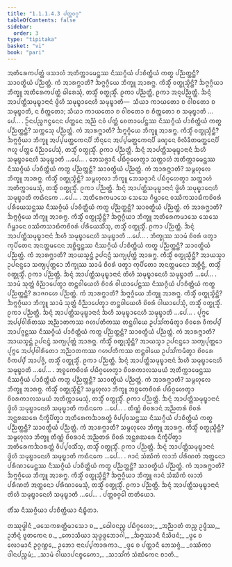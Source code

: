 ```yaml
---
title: "1.1.1.4.3 ᨸᨲ᩠ᨲᩅᨣ᩠ᨣ"
tableOfContents: false
sidebar:
  order: 3
type: "tipitaka"
basket: "vi"
book: "pari"
---
```



<DynamicBreadcrumb />

<Division number="44" book="pari">

<Paragraph number="104" book="pari">
ᩋᨲᩥᩁᩮᨠᨸᨲ᩠ᨲᩴ ᨴᩈᩣᩉᩴ ᩋᨲᩥᨠ᩠ᨠᩣᨾᩮᨶ᩠ᨲᩔ ᨶᩥᩔᨣ᩠ᨣᩥᨿᩴ ᨸᩣᨧᩥᨲ᩠ᨲᩥᨿᩴ ᨠᨲ᩠ᨳ ᨸᨬ᩠ᨬᨲ᩠ᨲᨶ᩠ᨲᩥ? ᩈᩣᩅᨲ᩠ᨳᩥᨿᩴ ᨸᨬ᩠ᨬᨲ᩠ᨲᩴ. ᨠᩴ ᩋᩣᩁᨻ᩠ᨽᩣᨲᩥ? ᨨᨻ᩠ᨻᨣ᩠ᨣᩥᨿᩮ ᨽᩥᨠ᩠ᨡᩪ ᩋᩣᩁᨻ᩠ᨽ. ᨠᩥᩈ᩠ᨾᩥᩴ ᩅᨲ᩠ᨳᩩᩈ᩠ᨾᩥᨶ᩠ᨲᩥ? ᨨᨻ᩠ᨻᨣ᩠ᨣᩥᨿᩣ ᨽᩥᨠ᩠ᨡᩪ ᩋᨲᩥᩁᩮᨠᨸᨲ᩠ᨲᩴ ᨵᩤᩁᩮᩈᩩᩴ, ᨲᩈ᩠ᨾᩥᩴ ᩅᨲ᩠ᨳᩩᩈ᩠ᨾᩥᩴ. ᩑᨠᩣ ᨸᨬ᩠ᨬᨲ᩠ᨲᩥ, ᩑᨠᩣ ᩋᨶᩩᨸᨬ᩠ᨬᨲ᩠ᨲᩥ. ᨨᨶ᩠ᨶᩴ ᩋᩣᨸᨲ᩠ᨲᩥᩈᨾᩩᨭ᩠ᨮᩣᨶᩣᨶᩴ ᨴ᩠ᩅᩦᩉᩥ ᩈᨾᩩᨭ᩠ᨮᩣᨶᩮᩉᩥ ᩈᨾᩩᨭ᩠ᨮᩣᨲᩥ—  ᩈᩥᨿᩣ ᨠᩣᨿᨲᩮᩣ ᨧ ᩅᩤᨧᨲᩮᩣ ᨧ ᩈᨾᩩᨭ᩠ᨮᩣᨲᩥ, ᨶ ᨧᩥᨲ᩠ᨲᨲᩮᩣ; ᩈᩥᨿᩣ ᨠᩣᨿᨲᩮᩣ ᨧ ᩅᩤᨧᨲᩮᩣ ᨧ ᨧᩥᨲ᩠ᨲᨲᩮᩣ ᨧ ᩈᨾᩩᨭ᩠ᨮᩣᨲᩥ …ᨸᩮ… .
</Paragraph>

</Division>
<Division number="45" book="pari">

<Paragraph number="105" book="pari">
ᩐᨶᨸᨬ᩠ᨧᨻᨶ᩠ᨵᨶᩮᨶ ᨸᨲ᩠ᨲᩮᨶ ᩋᨬ᩠ᨬᩴ ᨶᩅᩴ ᨸᨲ᩠ᨲᩴ ᨧᩮᨲᩣᨸᩮᨶ᩠ᨲᩔ ᨶᩥᩔᨣ᩠ᨣᩥᨿᩴ ᨸᩣᨧᩥᨲ᩠ᨲᩥᨿᩴ ᨠᨲ᩠ᨳ ᨸᨬ᩠ᨬᨲ᩠ᨲᨶ᩠ᨲᩥ? ᩈᨠ᩠ᨠᩮᩈᩩ ᨸᨬ᩠ᨬᨲ᩠ᨲᩴ. ᨠᩴ ᩋᩣᩁᨻ᩠ᨽᩣᨲᩥ? ᨨᨻ᩠ᨻᨣ᩠ᨣᩥᨿᩮ ᨽᩥᨠ᩠ᨡᩪ ᩋᩣᩁᨻ᩠ᨽ. ᨠᩥᩈ᩠ᨾᩥᩴ ᩅᨲ᩠ᨳᩩᩈ᩠ᨾᩥᨶ᩠ᨲᩥ? ᨨᨻ᩠ᨻᨣ᩠ᨣᩥᨿᩣ ᨽᩥᨠ᩠ᨡᩪ ᩋᨸ᩠ᨸᨾᨲ᩠ᨲᨠᩮᨶᨸᩥ ᨽᩥᨶ᩠ᨶᩮᨶ ᩋᨸ᩠ᨸᨾᨲ᩠ᨲᨠᩮᨶᨸᩥ ᨡᨱ᩠ᨯᩮᨶ ᩅᩥᩃᩥᨡᩥᨲᨾᨲ᩠ᨲᩮᨶᨸᩥ ᨻᩉᩪ ᨸᨲ᩠ᨲᩮ ᩅᩥᨬ᩠ᨬᩣᨸᩮᩈᩩᩴ, ᨲᩈ᩠ᨾᩥᩴ ᩅᨲ᩠ᨳᩩᩈ᩠ᨾᩥᩴ. ᩑᨠᩣ ᨸᨬ᩠ᨬᨲ᩠ᨲᩥ. ᨨᨶ᩠ᨶᩴ ᩋᩣᨸᨲ᩠ᨲᩥᩈᨾᩩᨭ᩠ᨮᩣᨶᩣᨶᩴ ᨨᩉᩥ ᩈᨾᩩᨭ᩠ᨮᩣᨶᩮᩉᩥ ᩈᨾᩩᨭ᩠ᨮᩣᨲᩥ …ᨸᩮ… .
</Paragraph>

</Division>
<Division number="46" book="pari">

<Paragraph number="106" book="pari">
ᨽᩮᩈᨩ᩠ᨩᩣᨶᩥ ᨸᨭᩥᨣ᩠ᨣᩉᩮᨲ᩠ᩅᩣ ᩈᨲ᩠ᨲᩣᩉᩴ ᩋᨲᩥᨠ᩠ᨠᩣᨾᩮᨶ᩠ᨲᩔ ᨶᩥᩔᨣ᩠ᨣᩥᨿᩴ ᨸᩣᨧᩥᨲ᩠ᨲᩥᨿᩴ ᨠᨲ᩠ᨳ ᨸᨬ᩠ᨬᨲ᩠ᨲᨶ᩠ᨲᩥ? ᩈᩣᩅᨲ᩠ᨳᩥᨿᩴ ᨸᨬ᩠ᨬᨲ᩠ᨲᩴ. ᨠᩴ ᩋᩣᩁᨻ᩠ᨽᩣᨲᩥ? ᩈᨾ᩠ᨻᩉᩩᩃᩮ ᨽᩥᨠ᩠ᨡᩪ ᩋᩣᩁᨻ᩠ᨽ. ᨠᩥᩈ᩠ᨾᩥᩴ ᩅᨲ᩠ᨳᩩᩈ᩠ᨾᩥᨶ᩠ᨲᩥ? ᩈᨾ᩠ᨻᩉᩩᩃᩣ ᨽᩥᨠ᩠ᨡᩪ ᨽᩮᩈᨩ᩠ᨩᩣᨶᩥ ᨸᨭᩥᨣ᩠ᨣᩉᩮᨲ᩠ᩅᩣ ᩈᨲ᩠ᨲᩣᩉᩴ ᩋᨲᩥᨠ᩠ᨠᩣᨾᩮᩈᩩᩴ, ᨲᩈ᩠ᨾᩥᩴ ᩅᨲ᩠ᨳᩩᩈ᩠ᨾᩥᩴ. ᩑᨠᩣ ᨸᨬ᩠ᨬᨲ᩠ᨲᩥ. ᨨᨶ᩠ᨶᩴ ᩋᩣᨸᨲ᩠ᨲᩥᩈᨾᩩᨭ᩠ᨮᩣᨶᩣᨶᩴ ᨴ᩠ᩅᩦᩉᩥ ᩈᨾᩩᨭ᩠ᨮᩣᨶᩮᩉᩥ ᩈᨾᩩᨭ᩠ᨮᩣᨲᩥ ᨠᨳᩥᨶᨠᩮ …ᨸᩮ… .
</Paragraph>

</Division>
<Division number="47" book="pari">

<Paragraph number="107" book="pari">
ᩋᨲᩥᩁᩮᨠᨾᩣᩈᩮ ᩈᩮᩈᩮ ᨣᩥᨾ᩠ᩉᩣᨶᩮ ᩅᩔᩥᨠᩈᩣᨭᩥᨠᨧᩦᩅᩁᩴ ᨸᩁᩥᨿᩮᩈᨶ᩠ᨲᩔ ᨶᩥᩔᨣ᩠ᨣᩥᨿᩴ ᨸᩣᨧᩥᨲ᩠ᨲᩥᨿᩴ ᨠᨲ᩠ᨳ ᨸᨬ᩠ᨬᨲ᩠ᨲᨶ᩠ᨲᩥ? ᩈᩣᩅᨲ᩠ᨳᩥᨿᩴ ᨸᨬ᩠ᨬᨲ᩠ᨲᩴ. ᨠᩴ ᩋᩣᩁᨻ᩠ᨽᩣᨲᩥ? ᨨᨻ᩠ᨻᨣ᩠ᨣᩥᨿᩮ ᨽᩥᨠ᩠ᨡᩪ ᩋᩣᩁᨻ᩠ᨽ. ᨠᩥᩈ᩠ᨾᩥᩴ ᩅᨲ᩠ᨳᩩᩈ᩠ᨾᩥᨶ᩠ᨲᩥ? ᨨᨻ᩠ᨻᨣ᩠ᨣᩥᨿᩣ ᨽᩥᨠ᩠ᨡᩪ ᩋᨲᩥᩁᩮᨠᨾᩣᩈᩮ ᩈᩮᩈᩮ ᨣᩥᨾ᩠ᩉᩣᨶᩮ ᩅᩔᩥᨠᩈᩣᨭᩥᨠᨧᩦᩅᩁᩴ ᨸᩁᩥᨿᩮᩈᩥᩴᩈᩩ, ᨲᩈ᩠ᨾᩥᩴ ᩅᨲ᩠ᨳᩩᩈ᩠ᨾᩥᩴ. ᩑᨠᩣ ᨸᨬ᩠ᨬᨲ᩠ᨲᩥ. ᨨᨶ᩠ᨶᩴ ᩋᩣᨸᨲ᩠ᨲᩥᩈᨾᩩᨭ᩠ᨮᩣᨶᩣᨶᩴ ᨨᩉᩥ ᩈᨾᩩᨭ᩠ᨮᩣᨶᩮᩉᩥ ᩈᨾᩩᨭ᩠ᨮᩣᨲᩥ …ᨸᩮ… .
</Paragraph>

</Division>
<Division number="48" book="pari">

<Paragraph number="108" book="pari">
ᨽᩥᨠ᩠ᨡᩩᩔ ᩈᩣᨾᩴ ᨧᩦᩅᩁᩴ ᨴᨲ᩠ᩅᩣ ᨠᩩᨸᩥᨲᩮᨶ ᩋᨶᨲ᩠ᨲᨾᨶᩮᨶ ᩋᨧ᩠ᨨᩥᨶ᩠ᨴᨶ᩠ᨲᩔ ᨶᩥᩔᨣ᩠ᨣᩥᨿᩴ ᨸᩣᨧᩥᨲ᩠ᨲᩥᨿᩴ ᨠᨲ᩠ᨳ ᨸᨬ᩠ᨬᨲ᩠ᨲᨶ᩠ᨲᩥ? ᩈᩣᩅᨲ᩠ᨳᩥᨿᩴ ᨸᨬ᩠ᨬᨲ᩠ᨲᩴ. ᨠᩴ ᩋᩣᩁᨻ᩠ᨽᩣᨲᩥ? ᩋᩣᨿᩈ᩠ᨾᨶ᩠ᨲᩴ ᩏᨸᨶᨶ᩠ᨴᩴ ᩈᨠ᩠ᨿᨸᩩᨲ᩠ᨲᩴ ᩋᩣᩁᨻ᩠ᨽ. ᨠᩥᩈ᩠ᨾᩥᩴ ᩅᨲ᩠ᨳᩩᩈ᩠ᨾᩥᨶ᩠ᨲᩥ? ᩋᩣᨿᩈ᩠ᨾᩣ ᩏᨸᨶᨶ᩠ᨴᩮᩣ ᩈᨠ᩠ᨿᨸᩩᨲ᩠ᨲᩮᩣ ᨽᩥᨠ᩠ᨡᩩᩔ ᩈᩣᨾᩴ ᨧᩦᩅᩁᩴ ᨴᨲ᩠ᩅᩣ ᨠᩩᨸᩥᨲᩮᩣ ᩋᨶᨲ᩠ᨲᨾᨶᩮᩣ ᩋᨧ᩠ᨨᩥᨶ᩠ᨴᩥ, ᨲᩈ᩠ᨾᩥᩴ ᩅᨲ᩠ᨳᩩᩈ᩠ᨾᩥᩴ. ᩑᨠᩣ ᨸᨬ᩠ᨬᨲ᩠ᨲᩥ. ᨨᨶ᩠ᨶᩴ ᩋᩣᨸᨲ᩠ᨲᩥᩈᨾᩩᨭ᩠ᨮᩣᨶᩣᨶᩴ ᨲᩦᩉᩥ ᩈᨾᩩᨭ᩠ᨮᩣᨶᩮᩉᩥ ᩈᨾᩩᨭ᩠ᨮᩣᨲᩥ …ᨸᩮ… .
</Paragraph>

</Division>
<Division number="49" book="pari">

<Paragraph number="109" book="pari">
ᩈᩣᨾᩴ ᩈᩩᨲ᩠ᨲᩴ ᩅᩥᨬ᩠ᨬᩣᨸᩮᨲ᩠ᩅᩣ ᨲᨶ᩠ᨲᩅᩤᨿᩮᩉᩥ ᨧᩦᩅᩁᩴ ᩅᩤᨿᩣᨸᩮᨶ᩠ᨲᩔ ᨶᩥᩔᨣ᩠ᨣᩥᨿᩴ ᨸᩣᨧᩥᨲ᩠ᨲᩥᨿᩴ ᨠᨲ᩠ᨳ ᨸᨬ᩠ᨬᨲ᩠ᨲᨶ᩠ᨲᩥ? ᩁᩣᨩᨣᩉᩮ ᨸᨬ᩠ᨬᨲ᩠ᨲᩴ. ᨠᩴ ᩋᩣᩁᨻ᩠ᨽᩣᨲᩥ? ᨨᨻ᩠ᨻᨣ᩠ᨣᩥᨿᩮ ᨽᩥᨠ᩠ᨡᩪ ᩋᩣᩁᨻ᩠ᨽ. ᨠᩥᩈ᩠ᨾᩥᩴ ᩅᨲ᩠ᨳᩩᩈ᩠ᨾᩥᨶ᩠ᨲᩥ? ᨨᨻ᩠ᨻᨣ᩠ᨣᩥᨿᩣ ᨽᩥᨠ᩠ᨡᩪ ᩈᩣᨾᩴ ᩈᩩᨲ᩠ᨲᩴ ᩅᩥᨬ᩠ᨬᩣᨸᩮᨲ᩠ᩅᩣ ᨲᨶ᩠ᨲᩅᩤᨿᩮᩉᩥ ᨧᩦᩅᩁᩴ ᩅᩤᨿᩣᨸᩮᩈᩩᩴ, ᨲᩈ᩠ᨾᩥᩴ ᩅᨲ᩠ᨳᩩᩈ᩠ᨾᩥᩴ. ᩑᨠᩣ ᨸᨬ᩠ᨬᨲ᩠ᨲᩥ. ᨨᨶ᩠ᨶᩴ ᩋᩣᨸᨲ᩠ᨲᩥᩈᨾᩩᨭ᩠ᨮᩣᨶᩣᨶᩴ ᨨᩉᩥ ᩈᨾᩩᨭ᩠ᨮᩣᨶᩮᩉᩥ ᩈᨾᩩᨭ᩠ᨮᩣᨲᩥ …ᨸᩮ… .
</Paragraph>

</Division>
<Division number="50" book="pari">

<Paragraph number="110" book="pari">
ᨸᩩᨻ᩠ᨻᩮ ᩋᨸ᩠ᨸᩅᩤᩁᩥᨲᩔ ᩋᨬ᩠ᨬᩣᨲᨠᩔ ᨣᩉᨸᨲᩥᨠᩔ ᨲᨶ᩠ᨲᩅᩤᨿᩮ ᩏᨸᩈᩘᨠᨾᩥᨲ᩠ᩅᩣ ᨧᩦᩅᩁᩮ ᩅᩥᨠᨸ᩠ᨸᩴ ᩋᩣᨸᨩ᩠ᨩᨶ᩠ᨲᩔ ᨶᩥᩔᨣ᩠ᨣᩥᨿᩴ ᨸᩣᨧᩥᨲ᩠ᨲᩥᨿᩴ ᨠᨲ᩠ᨳ ᨸᨬ᩠ᨬᨲ᩠ᨲᨶ᩠ᨲᩥ? ᩈᩣᩅᨲ᩠ᨳᩥᨿᩴ ᨸᨬ᩠ᨬᨲ᩠ᨲᩴ. ᨠᩴ ᩋᩣᩁᨻ᩠ᨽᩣᨲᩥ? ᩋᩣᨿᩈ᩠ᨾᨶ᩠ᨲᩴ ᩏᨸᨶᨶ᩠ᨴᩴ ᩈᨠ᩠ᨿᨸᩩᨲ᩠ᨲᩴ ᩋᩣᩁᨻ᩠ᨽ. ᨠᩥᩈ᩠ᨾᩥᩴ ᩅᨲ᩠ᨳᩩᩈ᩠ᨾᩥᨶ᩠ᨲᩥ? ᩋᩣᨿᩈ᩠ᨾᩣ ᩏᨸᨶᨶ᩠ᨴᩮᩣ ᩈᨠ᩠ᨿᨸᩩᨲ᩠ᨲᩮᩣ ᨸᩩᨻ᩠ᨻᩮ ᩋᨸ᩠ᨸᩅᩤᩁᩥᨲᩮᩣ ᩋᨬ᩠ᨬᩣᨲᨠᩔ ᨣᩉᨸᨲᩥᨠᩔ ᨲᨶ᩠ᨲᩅᩤᨿᩮ ᩏᨸᩈᩘᨠᨾᩥᨲ᩠ᩅᩣ ᨧᩦᩅᩁᩮ ᩅᩥᨠᨸ᩠ᨸᩴ ᩋᩣᨸᨩ᩠ᨩᩥ, ᨲᩈ᩠ᨾᩥᩴ ᩅᨲ᩠ᨳᩩᩈ᩠ᨾᩥᩴ. ᩑᨠᩣ ᨸᨬ᩠ᨬᨲ᩠ᨲᩥ. ᨨᨶ᩠ᨶᩴ ᩋᩣᨸᨲ᩠ᨲᩥᩈᨾᩩᨭ᩠ᨮᩣᨶᩣᨶᩴ ᨨᩉᩥ ᩈᨾᩩᨭ᩠ᨮᩣᨶᩮᩉᩥ ᩈᨾᩩᨭ᩠ᨮᩣᨲᩥ …ᨸᩮ… .
</Paragraph>

</Division>
<Division number="51" book="pari">

<Paragraph number="111" book="pari">
ᩋᨧ᩠ᨧᩮᨠᨧᩦᩅᩁᩴ ᨸᨭᩥᨣ᩠ᨣᩉᩮᨲ᩠ᩅᩣ ᨧᩦᩅᩁᨠᩣᩃᩈᨾᨿᩴ ᩋᨲᩥᨠ᩠ᨠᩣᨾᩮᨶ᩠ᨲᩔ ᨶᩥᩔᨣ᩠ᨣᩥᨿᩴ ᨸᩣᨧᩥᨲ᩠ᨲᩥᨿᩴ ᨠᨲ᩠ᨳ ᨸᨬ᩠ᨬᨲ᩠ᨲᨶ᩠ᨲᩥ? ᩈᩣᩅᨲ᩠ᨳᩥᨿᩴ ᨸᨬ᩠ᨬᨲ᩠ᨲᩴ. ᨠᩴ ᩋᩣᩁᨻ᩠ᨽᩣᨲᩥ? ᩈᨾ᩠ᨻᩉᩩᩃᩮ ᨽᩥᨠ᩠ᨡᩪ ᩋᩣᩁᨻ᩠ᨽ. ᨠᩥᩈ᩠ᨾᩥᩴ ᩅᨲ᩠ᨳᩩᩈ᩠ᨾᩥᨶ᩠ᨲᩥ? ᩈᨾ᩠ᨻᩉᩩᩃᩣ ᨽᩥᨠ᩠ᨡᩪ ᩋᨧ᩠ᨧᩮᨠᨧᩦᩅᩁᩴ ᨸᨭᩥᨣ᩠ᨣᩉᩮᨲ᩠ᩅᩣ ᨧᩦᩅᩁᨠᩣᩃᩈᨾᨿᩴ ᩋᨲᩥᨠ᩠ᨠᩣᨾᩮᩈᩩᩴ, ᨲᩈ᩠ᨾᩥᩴ ᩅᨲ᩠ᨳᩩᩈ᩠ᨾᩥᩴ. ᩑᨠᩣ ᨸᨬ᩠ᨬᨲ᩠ᨲᩥ. ᨨᨶ᩠ᨶᩴ ᩋᩣᨸᨲ᩠ᨲᩥᩈᨾᩩᨭ᩠ᨮᩣᨶᩣᨶᩴ ᨴ᩠ᩅᩦᩉᩥ ᩈᨾᩩᨭ᩠ᨮᩣᨶᩮᩉᩥ ᩈᨾᩩᨭ᩠ᨮᩣᨲᩥ ᨠᨳᩥᨶᨠᩮ …ᨸᩮ… .
</Paragraph>

</Division>
<Division number="52" book="pari">

<Paragraph number="112" book="pari">
ᨲᩥᨱ᩠ᨱᩴ ᨧᩦᩅᩁᩣᨶᩴ ᩋᨬ᩠ᨬᨲᩁᩴ ᨧᩦᩅᩁᩴ ᩋᨶ᩠ᨲᩁᨥᩁᩮ ᨶᩥᨠ᩠ᨡᩥᨸᩥᨲ᩠ᩅᩣ ᩋᨲᩥᩁᩮᨠᨨᩣᩁᨲ᩠ᨲᩴ ᩅᩥᨸ᩠ᨸᩅᩈᨶ᩠ᨲᩔ ᨶᩥᩔᨣ᩠ᨣᩥᨿᩴ ᨸᩣᨧᩥᨲ᩠ᨲᩥᨿᩴ ᨠᨲ᩠ᨳ ᨸᨬ᩠ᨬᨲ᩠ᨲᨶ᩠ᨲᩥ? ᩈᩣᩅᨲ᩠ᨳᩥᨿᩴ ᨸᨬ᩠ᨬᨲ᩠ᨲᩴ. ᨠᩴ ᩋᩣᩁᨻ᩠ᨽᩣᨲᩥ? ᩈᨾ᩠ᨻᩉᩩᩃᩮ ᨽᩥᨠ᩠ᨡᩪ ᩋᩣᩁᨻ᩠ᨽ. ᨠᩥᩈ᩠ᨾᩥᩴ ᩅᨲ᩠ᨳᩩᩈ᩠ᨾᩥᨶ᩠ᨲᩥ? ᩈᨾ᩠ᨻᩉᩩᩃᩣ ᨽᩥᨠ᩠ᨡᩪ ᨲᩥᨱ᩠ᨱᩴ ᨧᩦᩅᩁᩣᨶᩴ ᩋᨬ᩠ᨬᨲᩁᩴ ᨧᩦᩅᩁᩴ ᩋᨶ᩠ᨲᩁᨥᩁᩮ ᨶᩥᨠ᩠ᨡᩥᨸᩥᨲ᩠ᩅᩣ ᩋᨲᩥᩁᩮᨠᨨᩣᩁᨲ᩠ᨲᩴ ᩅᩥᨸ᩠ᨸᩅᩈᩥᩴᩈᩩ, ᨲᩈ᩠ᨾᩥᩴ ᩅᨲ᩠ᨳᩩᩈ᩠ᨾᩥᩴ. ᩑᨠᩣ ᨸᨬ᩠ᨬᨲ᩠ᨲᩥ. ᨨᨶ᩠ᨶᩴ ᩋᩣᨸᨲ᩠ᨲᩥᩈᨾᩩᨭ᩠ᨮᩣᨶᩣᨶᩴ ᨴ᩠ᩅᩦᩉᩥ ᩈᨾᩩᨭ᩠ᨮᩣᨶᩮᩉᩥ ᩈᨾᩩᨭ᩠ᨮᩣᨲᩥ ᨠᨳᩥᨶᨠᩮ …ᨸᩮ… .
</Paragraph>

</Division>
<Division number="53" book="pari">

<Paragraph number="113" book="pari">
ᨩᩣᨶᩴ ᩈᩴᨥᩥᨠᩴ ᩃᩣᨽᩴ ᨸᩁᩥᨱᨲᩴ ᩋᨲ᩠ᨲᨶᩮᩣ ᨸᩁᩥᨱᩣᨾᩮᨶ᩠ᨲᩔ ᨶᩥᩔᨣ᩠ᨣᩥᨿᩴ ᨸᩣᨧᩥᨲ᩠ᨲᩥᨿᩴ ᨠᨲ᩠ᨳ ᨸᨬ᩠ᨬᨲ᩠ᨲᨶ᩠ᨲᩥ? ᩈᩣᩅᨲ᩠ᨳᩥᨿᩴ ᨸᨬ᩠ᨬᨲ᩠ᨲᩴ. ᨠᩴ ᩋᩣᩁᨻ᩠ᨽᩣᨲᩥ? ᨨᨻ᩠ᨻᨣ᩠ᨣᩥᨿᩮ ᨽᩥᨠ᩠ᨡᩪ ᩋᩣᩁᨻ᩠ᨽ. ᨠᩥᩈ᩠ᨾᩥᩴ ᩅᨲ᩠ᨳᩩᩈ᩠ᨾᩥᨶ᩠ᨲᩥ? ᨨᨻ᩠ᨻᨣ᩠ᨣᩥᨿᩣ ᨽᩥᨠ᩠ᨡᩪ ᨩᩣᨶᩴ ᩈᩴᨥᩥᨠᩴ ᩃᩣᨽᩴ ᨸᩁᩥᨱᨲᩴ ᩋᨲ᩠ᨲᨶᩮᩣ ᨸᩁᩥᨱᩣᨾᩮᩈᩩᩴ, ᨲᩈ᩠ᨾᩥᩴ ᩅᨲ᩠ᨳᩩᩈ᩠ᨾᩥᩴ. ᩑᨠᩣ ᨸᨬ᩠ᨬᨲ᩠ᨲᩥ. ᨨᨶ᩠ᨶᩴ ᩋᩣᨸᨲ᩠ᨲᩥᩈᨾᩩᨭ᩠ᨮᩣᨶᩣᨶᩴ ᨲᩦᩉᩥ ᩈᨾᩩᨭ᩠ᨮᩣᨶᩮᩉᩥ ᩈᨾᩩᨭ᩠ᨮᩣᨲᩥ …ᨸᩮ… .

</Paragraph>
</Division>

<Paragraph number="114" type="center" book="pari">
ᨸᨲ᩠ᨲᩅᨣ᩠ᨣᩮᩤ ᨲᨲᩥᨿᩮᩣ.

  
ᨲᩥᩴᩈ ᨶᩥᩔᨣ᩠ᨣᩥᨿᩣ ᨸᩣᨧᩥᨲ᩠ᨲᩥᨿᩣ ᨶᩥᨭ᩠ᨮᩥᨲᩣ.



</Paragraph>

<Paragraph number="115" type="center" book="pari">
ᨲᩔᩩᨴ᩠ᨴᩤᨶᩴ


</Paragraph>

<Paragraph number="116" type="verses" book="pari">
_ᨴᩈᩮᨠᩁᨲ᩠ᨲᩥᨾᩣᩈᩮᩣ ᨧ,_  
_ᨵᩮᩤᩅᨶᨬ᩠ᨧ ᨸᨭᩥᨣ᩠ᨣᩉᩮᩣ;_  
_ᩋᨬ᩠ᨬᩣᨲᩴ ᨲᨬ᩠ᨧ ᩏᨴ᩠ᨴᩥᩔ,_  
ᩏᨽᩥᨶ᩠ᨶᩴ ᨴᩪᨲᨠᩮᨶ ᨧ._  

</Paragraph>

<Paragraph number="117" type="verses" book="pari">
_ᨠᩮᩣᩈᩥᨿᩣ ᩈᩩᨴ᩠ᨵᨴ᩠ᩅᩮᨽᩣᨣᩤ,_  
_ᨨᨻ᩠ᨻᩔᩣᨶᩥ ᨶᩥᩈᩦᨴᨶᩴ;_  
_ᨴ᩠ᩅᩮ ᨧ ᩃᩮᩣᨾᩣᨶᩥ ᩏᨣ᩠ᨣᨱ᩠ᩉᩮ,_  
ᩏᨽᩮᩣ ᨶᩣᨶᨸ᩠ᨸᨠᩣᩁᨠᩣ._  

</Paragraph>

<Paragraph number="118" type="verses" book="pari">
_ᨴ᩠ᩅᩮ ᨧ ᨸᨲ᩠ᨲᩣᨶᩥ ᨽᩮᩈᨩ᩠ᨩᩴ,_  
_ᩅᩔᩥᨠᩣ ᨴᩤᨶᨸᨬ᩠ᨧᨾᩴ;_  
_ᩈᩣᨾᩴ ᩅᩤᨿᩣᨸᨶᨧ᩠ᨧᩮᨠᩮᩣ,_  
_ᩈᩣᩈᩘᨠᩴ ᩈᩴᨥᩥᨠᩮᨶ ᨧᩣᨲᩥ._
</Paragraph>